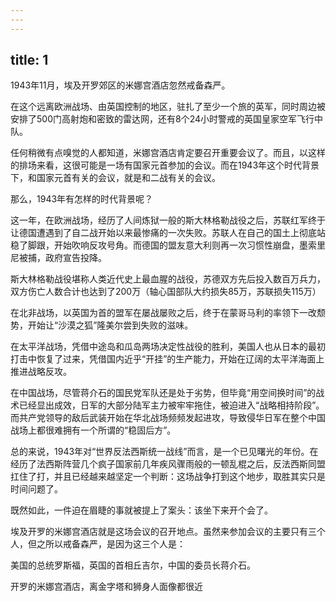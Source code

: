 ```yaml
---
---
---
```

title: 1
---



1943年11月，埃及开罗郊区的米娜宫酒店忽然戒备森严。

在这个远离欧洲战场、由英国控制的地区，驻扎了至少一个旅的英军，同时周边被安排了500门高射炮和密致的雷达网，还有8个24小时警戒的英国皇家空军飞行中队。

任何稍微有点嗅觉的人都知道，米娜宫酒店肯定要召开重要会议了。而且，以这样的排场来看，这很可能是一场有国家元首参加的会议。而在1943年这个时代背景下，和国家元首有关的会议，就是和二战有关的会议。

那么，1943年有怎样的时代背景呢？

这一年，在欧洲战场，经历了人间炼狱一般的斯大林格勒战役之后，苏联红军终于让德国遭遇到了自二战开始以来最惨痛的一次失败。苏联人在自己的国土上彻底站稳了脚跟，开始吹响反攻号角。而德国的盟友意大利则再一次习惯性崩盘，墨索里尼被捕，政府宣告投降。

斯大林格勒战役堪称人类近代史上最血腥的战役，苏德双方先后投入数百万兵力，双方伤亡人数合计也达到了200万（轴心国部队大约损失85万，苏联损失115万）



在北非战场，以英国为首的盟军在屡战屡败之后，终于在蒙哥马利的率领下一改颓势，开始让“沙漠之狐”隆美尔尝到失败的滋味。

在太平洋战场，凭借中途岛和瓜岛两场决定性战役的胜利，美国人也从日本的最初打击中恢复了过来，凭借国内近乎“开挂”的生产能力，开始在辽阔的太平洋海面上推进战略反攻。

在中国战场，尽管蒋介石的国民党军队还是处于劣势，但毕竟“用空间换时间”的战术已经显出成效，日军的大部分陆军主力被牢牢拖住，被迫进入“战略相持阶段”。而共产党领导的敌后武装开始在华北战场频频发起进攻，导致侵华日军在整个中国战场上都很难拥有一个所谓的“稳固后方”。

总的来说，1943年对“世界反法西斯统一战线”而言，是一个已见曙光的年份。在经历了法西斯阵营几个疯子国家前几年疾风骤雨般的一顿乱棍之后，反法西斯同盟扛住了打，并且已经越来越坚定一个判断：这场战争打到这个地步，取胜其实只是时间问题了。

既然如此，一件迫在眉睫的事就被提上了案头：该坐下来开个会了。

埃及开罗的米娜宫酒店就是这场会议的召开地点。虽然来参加会议的主要只有三个人，但之所以戒备森严，是因为这三个人是：

美国的总统罗斯福，英国的首相丘吉尔，中国的委员长蒋介石。

开罗的米娜宫酒店，离金字塔和狮身人面像都很近